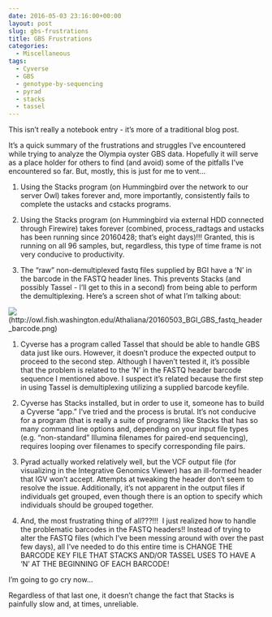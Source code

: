 ```yaml
---
date: 2016-05-03 23:16:00+00:00
layout: post
slug: gbs-frustrations
title: GBS Frustrations
categories:
  - Miscellaneous
tags:
  - Cyverse
  - GBS
  - genotype-by-sequencing
  - pyrad
  - stacks
  - tassel
---
```


This isn't really a notebook entry - it's more of a traditional blog post.

It's a quick summary of the frustrations and struggles I've encountered while trying to analyze the Olympia oyster GBS data. Hopefully it will serve as a place holder for others to find (and avoid) some of the pitfalls I've encountered so far. But, mostly, this is just for me to vent...





  1. Using the Stacks program (on Hummingbird over the network to our server Owl) takes forever and, more importantly, consistently fails to complete the ustacks and cstacks programs.



  2. Using the Stacks program (on Hummingbird via external HDD connected through Firewire) takes forever (combined, process_radtags and ustacks has been running since 20160428; that's eight days)!!! Granted, this is running on all 96 samples, but, regardless, this type of time frame is not very conducive to productivity.



  3. The "raw" non-demultiplexed fastq files supplied by BGI have a 'N' in the barcode in the FASTQ header lines. This prevents Stacks (and possibly Tassel - I'll get to this in a second) from being able to perform the demultiplexing. Here's a screen shot of what I'm talking about:






![](https://owl.fish.washington.edu/Athaliana/20160503_BGI_GBS_fastq_header_barcode.png)(http://owl.fish.washington.edu/Athaliana/20160503_BGI_GBS_fastq_header_barcode.png)





  1. Cyverse has a program called Tassel that should be able to handle GBS data just like ours. However, it doesn't produce the expected output to proceed to the second step. Although I haven't tested it, it's possible that the problem is related to the 'N' in the FASTQ header barcode sequence I mentioned above. I suspect it's related because the first step in using Tassel is demultiplexing utilizing a supplied barcode keyfile.



  2. Cyverse has Stacks installed, but in order to use it, someone has to build a Cyverse "app." I've tried and the process is brutal. It's not conducive for a program (that is really a suite of programs) like Stacks that has so many command line options and, depending on your input file types (e.g. "non-standard" Illumina filenames for paired-end sequencing), requires looping over filenames to specify corresponding file pairs.



  3. Pyrad actually worked relatively well, but the VCF output file (for visualizing in the Integrative Genomics Viewer) has an ill-formed header that IGV won't accept. Attempts at tweaking the header don't seem to resolve the issue. Additionally, it's not apparent in the output files if individuals get grouped, even though there is an option to specify which individuals should be grouped together.



  4. And, the most frustrating thing of all???!!!  I just realized how to handle the problematic barcodes in the FASTQ headers!! Instead of trying to alter the FASTQ files (which I've been messing around with over the past few days), all I've needed to do this entire time is CHANGE THE BARCODE KEY FILE THAT STACKS AND/OR TASSEL USES TO HAVE A 'N' AT THE BEGINNING OF EACH BARCODE!






I'm going to go cry now...

Regardless of that last one, it doesn't change the fact that Stacks is painfully slow and, at times, unreliable.
